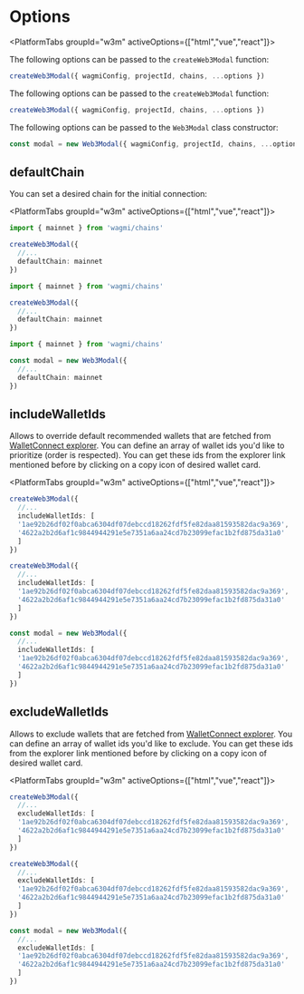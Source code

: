 
# Options

<PlatformTabs groupId="w3m" activeOptions={["html","vue","react"]}>
<PlatformTabItem value="react">

The following options can be passed to the `createWeb3Modal` function:

```ts
createWeb3Modal({ wagmiConfig, projectId, chains, ...options })
```

</PlatformTabItem>
<PlatformTabItem value="vue">

The following options can be passed to the `createWeb3Modal` function:

```ts
createWeb3Modal({ wagmiConfig, projectId, chains, ...options })
```

</PlatformTabItem>
<PlatformTabItem value="html">

The following options can be passed to the `Web3Modal` class constructor:

```ts
const modal = new Web3Modal({ wagmiConfig, projectId, chains, ...options })
```

</PlatformTabItem>
</PlatformTabs>


## defaultChain

You can set a desired chain for the initial connection:

<PlatformTabs groupId="w3m" activeOptions={["html","vue","react"]}>
<PlatformTabItem value="react">

```ts
import { mainnet } from 'wagmi/chains'

createWeb3Modal({
  //...
  defaultChain: mainnet
})
```

</PlatformTabItem>
<PlatformTabItem value="vue">

```ts
import { mainnet } from 'wagmi/chains'

createWeb3Modal({
  //...
  defaultChain: mainnet
})
```

</PlatformTabItem>
<PlatformTabItem value="html">

```ts
import { mainnet } from 'wagmi/chains'

const modal = new Web3Modal({
  //...
  defaultChain: mainnet
})
```

</PlatformTabItem>
</PlatformTabs>



## includeWalletIds

Allows to override default recommended wallets that are fetched from [WalletConnect explorer](https://walletconnect.com/explorer?type=wallet). 
You can define an array of wallet ids you'd like to prioritize (order is respected). 
You can get these ids from the explorer link mentioned before by clicking on a copy icon of desired wallet card.

<PlatformTabs groupId="w3m" activeOptions={["html","vue","react"]}>
<PlatformTabItem value="react">

```ts
createWeb3Modal({
  //...
  includeWalletIds: [
  '1ae92b26df02f0abca6304df07debccd18262fdf5fe82daa81593582dac9a369',
  '4622a2b2d6af1c9844944291e5e7351a6aa24cd7b23099efac1b2fd875da31a0'
  ]
})
```

</PlatformTabItem>
<PlatformTabItem value="vue">

```ts
createWeb3Modal({
  //...
  includeWalletIds: [
  '1ae92b26df02f0abca6304df07debccd18262fdf5fe82daa81593582dac9a369',
  '4622a2b2d6af1c9844944291e5e7351a6aa24cd7b23099efac1b2fd875da31a0'
  ]
})
```

</PlatformTabItem>
<PlatformTabItem value="html">

```ts
const modal = new Web3Modal({
  //...
  includeWalletIds: [
  '1ae92b26df02f0abca6304df07debccd18262fdf5fe82daa81593582dac9a369',
  '4622a2b2d6af1c9844944291e5e7351a6aa24cd7b23099efac1b2fd875da31a0'
  ]
})
```

</PlatformTabItem>
</PlatformTabs>

## excludeWalletIds

Allows to exclude wallets that are fetched from [WalletConnect explorer](https://walletconnect.com/explorer?type=wallet).
You can define an array of wallet ids you'd like to exclude. 
You can get these ids from the explorer link mentioned before by clicking on a copy icon of desired wallet card.


<PlatformTabs groupId="w3m" activeOptions={["html","vue","react"]}>
<PlatformTabItem value="react">

```ts
createWeb3Modal({
  //...
  excludeWalletIds: [
  '1ae92b26df02f0abca6304df07debccd18262fdf5fe82daa81593582dac9a369',
  '4622a2b2d6af1c9844944291e5e7351a6aa24cd7b23099efac1b2fd875da31a0'
  ]
})
```

</PlatformTabItem>
<PlatformTabItem value="vue">

```ts
createWeb3Modal({
  //...
  excludeWalletIds: [
  '1ae92b26df02f0abca6304df07debccd18262fdf5fe82daa81593582dac9a369',
  '4622a2b2d6af1c9844944291e5e7351a6aa24cd7b23099efac1b2fd875da31a0'
  ]
})
```

</PlatformTabItem>
<PlatformTabItem value="html">

```ts
const modal = new Web3Modal({
  //...
  excludeWalletIds: [
  '1ae92b26df02f0abca6304df07debccd18262fdf5fe82daa81593582dac9a369',
  '4622a2b2d6af1c9844944291e5e7351a6aa24cd7b23099efac1b2fd875da31a0'
  ]
})
```

</PlatformTabItem>
</PlatformTabs>